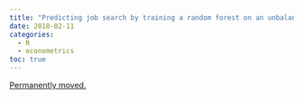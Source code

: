 ```yaml
---
title: "Predicting job search by training a random forest on an unbalanced dataset"
date: 2018-02-11
categories:
  - R
  - econometrics
toc: true
---
```


[Permanently moved.](../../posts/2018-02-11-census-random_forest.qmd)
